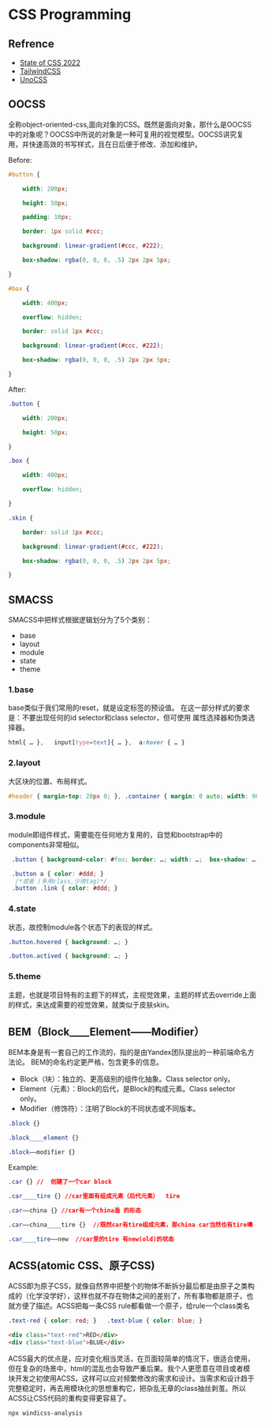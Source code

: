 
<Meta />

# CSS Programming

## Refrence

- [State of CSS 2022](https://2022.stateofcss.com/en-US/)
- [TailwindCSS](https://www.tailwindcss.cn/docs/configuration)
- [UnoCSS](https://unocss.dev/guide/why)

## OOCSS

全称object-oriented-css,面向对象的CSS。既然是面向对象，那什么是OOCSS中的对象呢？OOCSS中所说的对象是一种可复用的视觉模型。OOCSS讲究复用，并快速高效的书写样式，且在日后便于修改、添加和维护。

Before:

```css
#button {

    width: 200px;

    height: 50px;

    padding: 10px;

    border: 1px solid #ccc;

    background: linear-gradient(#ccc, #222);

    box-shadow: rgba(0, 0, 0, .5) 2px 2px 5px;

}

#box {

    width: 400px;

    overflow: hidden;

    border: solid 1px #ccc;

    background: linear-gradient(#ccc, #222);

    box-shadow: rgba(0, 0, 0, .5) 2px 2px 5px;

}
```

After:

```css
.button {

    width: 200px;

    height: 50px;

}

.box {

    width: 400px;

    overflow: hidden;

}

.skin {

    border: solid 1px #ccc;

    background: linear-gradient(#ccc, #222);

    box-shadow: rgba(0, 0, 0, .5) 2px 2px 5px;

}
```

## SMACSS

SMACSS中把样式根据逻辑划分为了5个类别：

- base
- layout
- module
- state
- theme

### 1.base

base类似于我们常用的reset，就是设定标签的预设值。
在这一部分样式的要求是：不要出现任何的id selector和class selector，但可使用 属性选择器和伪类选择器。

```css
html{ … },   input[type=text]{ … },  a:hover { … }
```

### 2.layout

大区块的位置、布局样式。

```css
#header { margin-top: 20px 0; }, .container { margin: 0 auto; width: 960px; }
```

### 3.module

module即组件样式，需要能在任何地方复用的，自觉和bootstrap中的components非常相似。

```css
 .button { background-color: #foo; border: …; width: …;  box-shadow: …; padding: …;}

 .button a { color: #ddd; }
  /*或者 (多用class,少用tag)*/ 
 .button .link { color: #ddd; } 
```

### 4.state

状态，故控制module各个状态下的表现的样式。

```css
.button.hovered { background: …; }

.button.actived { background: …; }
```

### 5.theme

主题，也就是项目特有的主题下的样式，主视觉效果，主题的样式去override上面的样式，来达成需要的视觉效果，就类似于皮肤skin。

## BEM（Block____Element——Modifier）

BEM本身是有一套自己的工作流的，指的是由Yandex团队提出的一种前端命名方法论。
BEM的命名约定更严格，包含更多的信息。

- Block（块）：独立的、更高级别的组件化抽象。Class selector only。
- Element（元素）：Block的后代，是Block的构成元素。Class selector only。
- Modifier（修饰符）：注明了Block的不同状态或不同版本。

```css
.block {}

.block____element {}

.block——modifier {}
```

Example:

```css
.car {} //  创建了一个car block

.car____tire {} //car里面有组成元素（后代元素）  tire

.car——china {} //car有一个china造 的形态

.car——china____tire {}  //既然car有tire组成元素，那china car当然也有tire噢

.car____tire——new  //car里的tire 有new(old)的状态
```

## ACSS(atomic CSS、原子CSS)

ACSS即为原子CSS，就像自然界中把整个的物体不断拆分最后都是由原子之类构成的（化学没学好），这样也就不存在物体之间的差别了，所有事物都是原子，也就方便了描述。ACSS把每一条CSS rule都看做一个原子，给rule一个class类名

```css
.text-red { color: red; }   .text-blue { color: blue; }
```

```html
<div class="text-red">RED</div>
<div class="text-blue">BLUE</div>
```

ACSS最大的优点是，应对变化相当灵活，在页面较简单的情况下，很适合使用，但在复杂的场景中，html的混乱也会导致严重后果。我个人更愿意在项目或者模块开发之初使用ACSS，这样可以应对频繁修改的需求和设计。当需求和设计趋于完整稳定时，再去用模块化的思想重构它，把杂乱无章的class抽丝剥茧。所以ACSS让CSS代码的重构变得更容易了。

```bash
npx windicss-analysis
```
